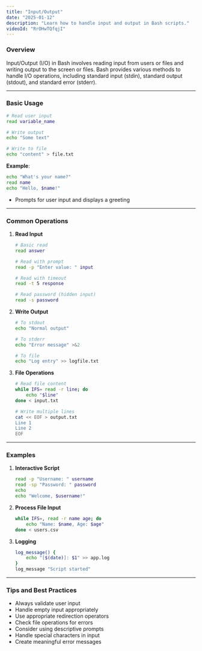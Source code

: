 ```yaml
---
title: "Input/Output"
date: "2025-01-12"
description: "Learn how to handle input and output in Bash scripts."
videoId: "RrOHwTQfqjI"
---
```


### Overview

Input/Output (I/O) in Bash involves reading input from users or files and writing output to the screen or files. Bash provides various methods to handle I/O operations, including standard input (stdin), standard output (stdout), and standard error (stderr).

---

### Basic Usage

```bash
# Read user input
read variable_name

# Write output
echo "Some text"

# Write to file
echo "content" > file.txt
```

**Example**:
```bash
echo "What's your name?"
read name
echo "Hello, $name!"
```
- Prompts for user input and displays a greeting

---

### Common Operations

1. **Read Input**  
   ```bash
   # Basic read
   read answer
   
   # Read with prompt
   read -p "Enter value: " input
   
   # Read with timeout
   read -t 5 response
   
   # Read password (hidden input)
   read -s password
   ```

2. **Write Output**  
   ```bash
   # To stdout
   echo "Normal output"
   
   # To stderr
   echo "Error message" >&2
   
   # To file
   echo "Log entry" >> logfile.txt
   ```

3. **File Operations**  
   ```bash
   # Read file content
   while IFS= read -r line; do
       echo "$line"
   done < input.txt
   
   # Write multiple lines
   cat << EOF > output.txt
   Line 1
   Line 2
   EOF
   ```

---

### Examples

1. **Interactive Script**  
   ```bash
   read -p "Username: " username
   read -sp "Password: " password
   echo
   echo "Welcome, $username!"
   ```

2. **Process File Input**  
   ```bash
   while IFS=, read -r name age; do
       echo "Name: $name, Age: $age"
   done < users.csv
   ```

3. **Logging**  
   ```bash
   log_message() {
       echo "[$(date)]: $1" >> app.log
   }
   log_message "Script started"
   ```

---

### Tips and Best Practices

- Always validate user input
- Handle empty input appropriately
- Use appropriate redirection operators
- Check file operations for errors
- Consider using descriptive prompts
- Handle special characters in input
- Create meaningful error messages